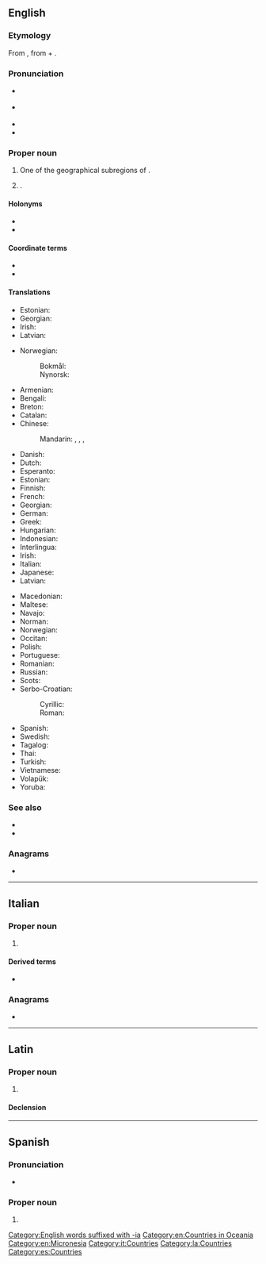 {{also|micronesia|micronésia|Micronésia}}
==English==

===Etymology===
From {{af|en|μικρόνησος|t1=small island|lang1=grc|-ia}}, from {{m|grc|μικρός|t=small, mimimum}} + {{m|grc|νῆσος|t=island}}.

===Pronunciation===
{{wikipedia}}
{{wikipedia|Federated States of Micronesia}}
* {{a|UK}} {{IPA|en|/ˌmaɪ.kɹəʊˈniː.zi.ə/|/ˌmaɪ.kɹəʊˈniː.ʒə/|/ˌmaɪ.kɹəʊˈniː.ʃə/}}
* {{a|US}} {{IPA|en|/ˌmaɪ.kɹoʊˈniː.ʒə/|/ˌmaɪ.kɹoʊˈniː.zi.ə/}}
* {{audio|en|en-us-Micronesia.ogg|Audio (US)}}
* {{rhymes|en|iːʒə}}

===Proper noun===
{{en-proper noun}}

# One of the geographical subregions of {{l|en|Oceania}}.
# {{senseid|en|Q702}}{{place|en|country|cont/Oceania|official=Federated States of Micronesia}}.

====Holonyms====
* {{l|en|Austronesia}}
* {{l|en|Oceania}}

====Coordinate terms====
* {{l|en|Melanesia}}
* {{l|en|Polynesia}}

====Translations====
{{trans-top|geographical region}}
* Estonian: {{t|et|Mikroneesia}}
* Georgian: {{t|ka|მიკრონეზია}}
* Irish: {{t|ga|Micrinéis|f|alt=an Mhicrinéis}}
* Latvian: {{t|lv|Mikronēzija|f}}
{{trans-mid}}
* Norwegian:
*: Bokmål: {{t|nb|Mikronesia}}
*: Nynorsk: {{t+|nn|Mikronesia}}
{{trans-bottom}}

{{trans-top|id=Q702|country}}
* Armenian: {{t|hy|Միկրոնեզիա}}
* Bengali: {{t|bn|মাইক্রোনেশিয়া|tr=ma'ikroneśiya}}
* Breton: {{t|br|Mikronezia}}
* Catalan: {{t|ca|Micronèsia|f}}
* Chinese:
*: Mandarin: {{t+|cmn|密克羅尼西亞}}, {{t+|cmn|密克罗尼西亚|tr=Mìkèluóníxīyà}}, {{t|cmn|米克羅尼西亞}}, {{t|cmn|米克罗尼西亚|tr=Mìkèluóníxīyà}}
* Danish: {{t+|da|Mikronesien}}
* Dutch: {{t+|nl|Micronesia}}
* Esperanto: {{t|eo|Mikronezio}}
* Estonian: {{t|et|Mikroneesia}}
* Finnish: {{t+|fi|Mikronesia}}
* French: {{t+|fr|Micronésie}}
* Georgian: {{t|ka|მიკრონეზია}}
* German: {{t+|de|Mikronesien}}
* Greek: {{t+|el|Μικρονησία|f}}
* Hungarian: {{t+|hu|Mikronézia}}
* Indonesian: {{t|id|Mikronesia}}
* Interlingua: {{t|ia|Micronesia}}
* Irish: {{t|ga|Micrinéis|f|alt=an Mhicrinéis}}
* Italian: {{t|it|Micronesia}}
* Japanese: {{t+|ja|ミクロネシア|tr=Mikuroneshia}}
* Latvian: {{t|lv|Mikronēzija|f}}
{{trans-mid}}
* Macedonian: {{t|mk|Микроне́зија|f}}
* Maltese: {{t|mt|Mikronesja|alt=il-Mikronesja}}
* Navajo: {{t|nv|Eʼeʼaahjí Tónteel bikáaʼgi Kéyah Yázhí dah Ndaaʼeełgo Ałhidadiidzooígíí}}
* Norman: {{t|nrf|Micronésie|f}}
* Norwegian: {{t|no|Mikronesiaføderasjonen}}
* Occitan: {{t+|oc|Micronesia|f}}
* Polish: {{t+|pl|Mikronezja}}
* Portuguese: {{t+|pt|Micronésia}}
* Romanian: {{t|ro|Micronezia|f}}
* Russian: {{t+|ru|Микроне́зия|f|tr=Mikronɛ́zija}}
* Scots: {{t|sco|Micronesie}}
* Serbo-Croatian:
*: Cyrillic: {{t|sh|Микро̀не̄зија|f}}
*: Roman: {{t+|sh|Mikrònēzija|f}}
* Spanish: {{t+|es|Micronesia}}
* Swedish: {{t+|sv|Mikronesien}}
* Tagalog: {{t|tl|Mikpuluan}}
* Thai: {{t+|th|ไมโครนีเซีย}}
* Turkish: {{t+|tr|Mikronezya}}
* Vietnamese: {{t|vi|Mai-crô-nê-xi-a}}
* Volapük: {{t+|vo|Smala-Seanuäns}}
* Yoruba: {{t|yo|Makoronesia}}
{{trans-bottom}}

===See also===
* {{l|en|Palikir}}
* {{l|en|Appendix:Countries of the world|Countries of the world}}

===Anagrams===
* {{anagrams|en|a=aceiimnors|acrimonies|anisomeric|carmoisine}}

[[Category:English words suffixed with -ia]]
[[Category:en:Countries in Oceania]]
[[Category:en:Micronesia]]

----

==Italian==
{{wikipedia|lang=it}}

===Proper noun===
{{it-proper noun|f}}

# {{l|en|Micronesia}}

====Derived terms====
* {{l|it|micronesiano}}

===Anagrams===
* {{anagrams|it|sinceriamo}}

[[Category:it:Countries]]

----

==Latin==
{{wikipedia|lang=la}}

===Proper noun===
{{la-proper noun|Micronēsia<1.loc>}}

# {{lb|la|New Latin}} {{l|en|Micronesia}}

====Declension====
{{la-ndecl|Micronēsia<1.loc>}}

[[Category:la:Countries]]

----

==Spanish==
{{wikipedia|lang=es}}

===Pronunciation===
* {{es-IPA}}

===Proper noun===
{{es-proper noun|f}}

# {{l|en|Micronesia}}

[[Category:es:Countries]]